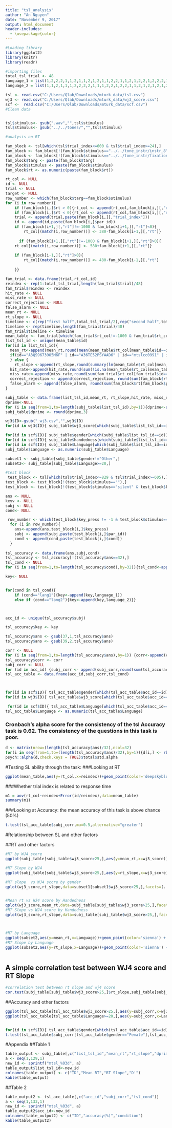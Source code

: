 ```yaml
---
title: "tsl_analysis"
author: "An Nguyen"
date: "November 9, 2017"
output: html_document
header-includes:
  - \usepackage{color}
---
```

\definecolor{coolblack}{rgb}{0.0, 0.18, 0.39}
\definecolor{violet}{rgb}{0.19, 0.55, 0.91}
```r
#Loading library
library(ggplot2)
library(knitr)
library(readr)
```


```r
#importing files
total_tsl_trial <- 48
language_1 = list(1,2,2,2,1,1,2,1,1,2,1,2,1,1,2,2,1,1,2,1,2,2,1,2,2,2,1,2,1,2,1,1)
language_2 = list(1,1,2,1,1,1,2,2,2,2,1,1,1,2,2,1,2,2,1,1,2,1,2,1,2,1,2,1,1,2,2,2)

tsl <- read.csv("C:/Users/Qlab/Downloads/mturk_data/tsl.csv")
wj3 <- read.csv("C:/Users/Qlab/Downloads/mturk_data/wj3_score.csv")
scf <-  read.csv("C:/Users/Qlab/Downloads/mturk_data/scf.csv")
#Clean data


tsl$stimulus<- gsub(".wav","",tsl$stimulus)
tsl$stimulus<- gsub("../../tones/","",tsl$stimulus)

```


```r
#analysis on RT

fam_block <- tsl[which(tsl$trial_index<=600 & tsl$trial_index>=24),]
fam_block <- fam_block[!(fam_block$stimulus=="../../tone_instr/instr_8"),]
fam_block <- fam_block[!(fam_block$stimulus=="../../tone_instr/fixation_instr"),]
fam_block$targ <- paste(fam_block$targ)
fam_block$stimulus <- paste(fam_block$stimulus)
fam_block$rt <- as.numeric(paste(fam_block$rt))

rt_col <- NULL
id <- NULL
trial <- NULL
target <- NULL
row_number <- which(fam_block$targ==fam_block$stimulus)
for (i in row_number){
    if (fam_block[i,]$rt > 0){rt_col <- append(rt_col,fam_block[i,][,"rt"]-100)} 
    if (fam_block[i,]$rt < 0){rt_col <- append(rt_col,fam_block[i,][,"rt"])}
    trial <- append(trial,paste(fam_block[i,][,"trial_index"]))
    id <- append(id,paste(fam_block[i,]$par_id))
    if (fam_block[i+1,][,"rt"]!=-1000 & fam_block[i+1,][,"rt"]<0){
        rt_col[(match(i,row_number))] <- 380-fam_block[i+1,][,"rt"]}
 
      if (fam_block[i+1,][,"rt"]!=-1000 & fam_block[i+1,][,"rt"]>0){
    rt_col[(match(i,row_number))] <- 580+fam_block[i+1,][,"rt"]}
    
    if (fam_block[i-1,][,"rt"]>0){
        rt_col[(match(i,row_number))] <- 480-fam_block[i-1,][,"rt"]
        
    }}

fam_trial <- data.frame(trial,rt_col,id)
reindex <- rep(1:total_tsl_trial,length(fam_trial$trial)/48)
fam_trial$reindex <- reindex
hit_rate <- NULL
miss_rate <- NULL
correct_rejection <- NULL
false_alarm <- NULL
mean_rt <- NULL
rt_slope <- NULL
timeline <- c(rep("first half",total_tsl_trial/2),rep("second half",total_tsl_trial/2))
timeline <- rep(timeline,length(fam_trial$trial)/48)
fam_trial$timeline <- timeline
mean_table <- fam_trial[which(fam_trial$rt_col!=-1000 & fam_trial$rt_col<960 & fam_trial$rt_col>-480), ] #only accept answers in range of -1000 < x < 1000
list_tsl_id <- unique(mean_table$id)
for(id in list_tsl_id){
  mean_rt<-append(mean_rt,round(mean(mean_table$rt_col[mean_table$id==id]),digits=3))
  if(id=="A3QS96739O5M6F" | id=="A36TE52PSYAAD6" | id=="mtslcc0991" | id =="mtslnn0585" | id=="mtslsc0184"){rt_slope <- append(rt_slope,0)
  } else {
    rt_slope <-append(rt_slope,round(summary(lm(mean_table$rt_col[mean_table$id==id]~mean_table$reindex[mean_table$id==id]))$coefficient[2,1],digits=3))}
  hit_rate<-append(hit_rate,round(sum(!is.na(mean_table$rt_col[mean_table$id==id]))/total_tsl_trial,digits =2))
  miss_rate<-append(miss_rate,round(sum(fam_trial$rt_col[fam_trial$id==id]==-1000)/total_tsl_trial,digits=2))
  correct_rejection <- append(correct_rejection, round(sum(fam_block$rt[fam_block$par_id==id]==-1000 & fam_block$targ[fam_block$par_id==id]!=fam_block$stimulus[fam_block$par_id==id])/528,digits=2)) #528 is the total number of stimuli in the familiarization block
  false_alarm <- append(false_alarm, round(sum(fam_block$rt[fam_block$par_id==id]!=-1000 & fam_block$targ[fam_block$par_id==id]!=fam_block$stimulus[fam_block$par_id==id])/528,digits=2))
}

subj_table <- data.frame(list_tsl_id,mean_rt, rt_slope,hit_rate, miss_rate,correct_rejection,false_alarm)
dprime<-NULL
for (i in seq(from=1,to=length(subj_table$list_tsl_id),by=1)){dprime<-append(dprime,qnorm(subj_table[i,]$hit_rate-0.00000001)-qnorm(subj_table[i,]$false_alarm+0.000000001))} #minus 0.000000001 to avoid perfect hit rate
subj_table$dprime <- round(dprime,3)

wj3$ID<-gsub("_wj3.csv","",wj3$ID)
for(id in wj3$ID){ subj_table$wj3_score[which(subj_table$list_tsl_id==id)]<-wj3$total[wj3$ID==id]}

for(id in scf$ID){ subj_table$gender[which(subj_table$list_tsl_id==id)]<-paste(scf$Gender[scf$ID==id])}
for(id in scf$ID){ subj_table$handedness[which(subj_table$list_tsl_id==id)]<-paste(scf$Hand[scf$ID==id])}
for(id in scf$ID){ subj_table$Language[which(subj_table$list_tsl_id==id)]<-paste(scf$Language[scf$ID==id])}
subj_table$Language <- as.numeric(subj_table$Language)

subset1 <- subj_table[subj_table$gender!="Other",]
subset2<- subj_table[subj_table$Language>=20,]


```

```r
#test block
 test_block <- tsl[which(tsl$trial_index<=829 & tsl$trial_index>=605),]
test_block <- test_block[!(test_block$stimulus==""),]
test_block <- test_block[!(test_block$stimulus=="silent" & test_block$key_press==-1),]

ans <- NULL
keyv <- NULL
subj <- NULL
cond<- NULL

 row_number <- which(test_block$key_press != -1 & test_block$stimulus=="silent")
  for (i in row_number){
    ans<-append(ans,test_block[i,]$key_press)
    subj <- append(subj,paste(test_block[i,]$par_id))
    cond <- append(cond,paste(test_block[i,]$cond))
  }
  
tsl_accuracy <- data.frame(ans,subj,cond)
tsl_accuracy <- tsl_accuracy[!(tsl_accuracy$ans==32),]
tsl_cond <- NULL
for (i in seq(from=1,to=length(tsl_accuracy$cond),by=32)){tsl_cond<-append(tsl_cond,as.character(tsl_accuracy[i,]$cond))}

key<- NULL


for(cond in tsl_cond){
    if (cond=="lang1"){key<-append(key,language_1)}
    else if (cond=="lang2"){key<-append(key,language_2)}}



acc_id <- unique(tsl_accuracy$subj)

tsl_accuracy$key <- key

tsl_accuracy$ans <- gsub(37,1,tsl_accuracy$ans)
tsl_accuracy$ans <- gsub(39,2,tsl_accuracy$ans)

corr <- NULL
for (i in seq(from=1,to=length(tsl_accuracy$ans),by=1)) {corr<-append(corr,as.numeric(tsl_accuracy[i,]$ans==tsl_accuracy[i,]$key))}
tsl_accuracy$corr <- corr
subj_corr <- NULL
for (id in acc_id) {subj_corr <- append(subj_corr,round(sum(tsl_accuracy$corr[tsl_accuracy$subj==id])/32,digits=3))}
tsl_acc_table <- data.frame(acc_id,subj_corr,tsl_cond)



for(id in scf$ID){ tsl_acc_table$gender[which(tsl_acc_table$acc_id==id)]<-paste(scf$Gender[scf$ID==id])}
for(id in wj3$ID){ tsl_acc_table$wj3_score[which(tsl_acc_table$acc_id==id)]<-wj3$total[wj3$ID==id]}

 for(id in scf$ID){ tsl_acc_table$Language[which(tsl_acc_table$acc_id==id)]<-paste(scf$Language[scf$ID==id])}
tsl_acc_table$Language <- as.numeric(tsl_acc_table$Language)
```


### Cronbach's alpha score for the consistency of the tsl Accuracy task is 0.62. The consistency of the questions in this task is poor.
```r
d <- matrix(nrow=(length(tsl_accuracy$ans)/32),ncol=32)
for(i in seq(from=1,to=(length(tsl_accuracy$ans)/32),by=1)){d[i,] <- rbind(tsl_accuracy$corr[((i-1)*32+1):(i*32)])}
psych::alpha(d,check.keys = TRUE)$total$std.alpha
```


#Testing SL ability through the task:
###Looking at RT 

```r

ggplot(mean_table,aes(y=rt_col,x=reindex))+geom_point(color='deepskyblue3') + geom_smooth(method='lm') + labs(x="Trial Index", y="Response time (ms)",title="Resposne time by trial index in tsl")

```


###Whether trial index is related to response time
```r
m1 = aov(rt_col~reindex+Error(id/reindex),data=mean_table)
summary(m1)
```

###Looking at Accuracy: the mean accuracy of this task is above chance (50%)
```r
t.test(tsl_acc_table$subj_corr,mu=0.5,alternative="greater")
```

#Relationship between SL and other factors

##RT and other factors
```r
#RT by WJ4 score
ggplot(subj_table[subj_table$wj3_score>25,],aes(y=mean_rt,x=wj3_score))+geom_point(color='sienna') + geom_smooth(method='lm',color="sienna1") + labs(x="WJ4 Score", y="Response time (ms)",title="Resposne time by WJ4 score in tsl") + ylim(c(100,700))

#RT Slope by WJ4
ggplot(subj_table[subj_table$wj3_score>25,],aes(y=rt_slope,x=wj3_score))+geom_point(color='sienna') + geom_smooth(method='lm',color="sienna1") + labs(x="WJ4 Score", y="Response time slope",title="Resposne time slope by WJ4 score in tsl")  + ylim(c(-15,15))

#RT slope  vs WJ4 score by gender
qplot(wj3_score,rt_slope,data=subset1[subset1$wj3_score>25,],facets=(. ~ gender),color= gender, main="tsl RT slope vs WJ4 scpre by gender", ylab="RT Slope", xlab="WJ4 score", ylim=c(-15,15)) + geom_smooth(method='lm') + scale_color_discrete(name="Gender")


#Mean rt vs WJ4 score by Handedness
qplot(wj3_score,mean_rt,data=subj_table[subj_table$wj3_score>25,],facets=(. ~ handedness),color= handedness, main="tsl RT vs WJ4 score by Handedness", ylab="Response time", xlab="WJ4 score", ylim=c(100,600)) + geom_smooth(method='lm') + scale_color_discrete(name="Handedness")
#RT Slope vs WJ4 score by Handedness
qplot(wj3_score,rt_slope,data=subj_table[subj_table$wj3_score>25,],facets=(. ~ handedness),color= handedness, main="tsl RT slope vs WJ4 score by Handedness", ylab="Response time slope", xlab="WJ4 score", ylim=c(-15,15)) + geom_smooth(method='lm') + scale_color_discrete(name="Handedness")



#RT by Language
ggplot(subset2,aes(y=mean_rt,x=Language))+geom_point(color='sienna') + geom_smooth(method='lm',color="sienna1") + labs(x="WJ4 Score", y="Response time (ms)",title="Resposne time by Language score in tsl") + ylim(c(100,700))
#RT Slope by Language
ggplot(subset2,aes(y=rt_slope,x=Language))+geom_point(color='sienna') + geom_smooth(method='lm',color="sienna1") + labs(x="WJ4 Score", y="Response time (ms)",title="Resposne time slope by Language score in tsl") + ylim(c(-15,15))



```


## A simple correlation test between WJ4 score and RT Slope
```r

#correlation test between rt slope and wj4 score
cor.test(subj_table[subj_table$wj3_score>25,]$rt_slope,subj_table[subj_table$wj3_score>25,]$wj3_score)
```


##Accuracy and other factors
```r

ggplot(tsl_acc_table[tsl_acc_table$wj3_score>25,],aes(y=subj_corr,x=wj3_score))+geom_point(color='sienna') + geom_smooth(method='lm',color="sienna1") + labs(x="WJ4 Score", y="Accuracy",title="Accuracy by WJ4 score in tsl") 
ggplot(tsl_acc_table[tsl_acc_table$Language>=20,],aes(y=subj_corr,x=Language))+geom_point(color='sienna') + geom_smooth(method='lm',color="sienna1") + labs(x="Language", y="Accuracy",title="Accuracy by Language in tsl") 


for(id in scf$ID){ tsl_acc_table$gender[which(tsl_acc_table$acc_id==id)]<-paste(scf$Gender[scf$ID==id])}
t.test(tsl_acc_table$subj_corr[tsl_acc_table$gender=="Female"],tsl_acc_table$subj_corr[tsl_acc_table$gender=="Male"])


```


#Appendix
##Table 1
```r
table_output <- subj_table[,c("list_tsl_id","mean_rt","rt_slope","dprime")]
a <- seq(1,129,1)
new_id <- sprintf("mtsl_%03d", a)
table_output$list_tsl_id<-new_id
colnames(table_output) <- c("ID","Mean RT","RT Slope","D'")
kable(table_output)
```

##Table 2


```r
table_output2 <- tsl_acc_table[,c("acc_id","subj_corr","tsl_cond")]
a <- seq(1,133,1)
new_id <- sprintf("mtsl_%03d", a)
table_output2$acc_id<-new_id
colnames(table_output2) <- c("ID","accuracy(%)","condition")
kable(table_output2)
```

